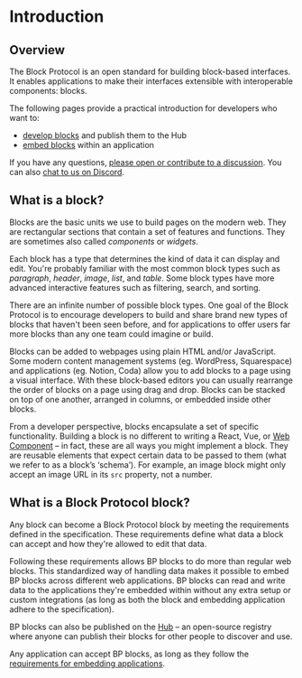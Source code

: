# Introduction

## Overview

The Block Protocol is an open standard for building block-based interfaces. It enables applications to make their interfaces extensible with interoperable components: blocks.

The following pages provide a practical introduction for developers who want to:

- [develop blocks](/docs/developing-blocks) and publish them to the Hub
- [embed blocks](/docs/embedding-blocks) within an application

If you have any questions, [please open or contribute to a discussion](https://github.com/blockprotocol/blockprotocol/discussions). You can also [chat to us on Discord](/discord).

## What is a block?

Blocks are the basic units we use to build pages on the modern web. They are rectangular sections that contain a set of features and functions. They are sometimes also called _components_ or _widgets_.

Each block has a type that determines the kind of data it can display and edit. You're probably familiar with the most common block types such as _paragraph_, _header_, _image_, _list_, and _table_. Some block types have more advanced interactive features such as filtering, search, and sorting.

There are an infinite number of possible block types. One goal of the Block Protocol is to encourage developers to build and share brand new types of blocks that haven't been seen before, and for applications to offer users far more blocks than any one team could imagine or build.

Blocks can be added to webpages using plain HTML and/or JavaScript. Some modern content management systems (eg. WordPress, Squarespace) and applications (eg. Notion, Coda) allow you to add blocks to a page using a visual interface. With these block-based editors you can usually rearrange the order of blocks on a page using drag and drop. Blocks can be stacked on top of one another, arranged in columns, or embedded inside other blocks.

From a developer perspective, blocks encapsulate a set of specific functionality. Building a block is no different to writing a React, Vue, or [Web Component](https://en.wikipedia.org/wiki/Web_Components) – in fact, these are all ways you might implement a block. They are reusable elements that expect certain data to be passed to them (what we refer to as a block’s ‘schema’). For example, an image block might only accept an image URL in its `src` property, not a number.

## What is a Block Protocol block?

Any block can become a Block Protocol block by meeting the requirements defined in the specification. These requirements define what data a block can accept and how they're allowed to edit that data.

Following these requirements allows BP blocks to do more than regular web blocks. This standardized way of handling data makes it possible to embed BP blocks across different web applications. BP blocks can read and write data to the applications they're embedded within without any extra setup or custom integrations (as long as both the block and embedding application adhere to the specification).

BP blocks can also be published on the [Hub](/hub) – an open-source registry where anyone can publish their blocks for other people to discover and use.

Any application can accept BP blocks, as long as they follow the [requirements for embedding applications](/docs/embedding-blocks).
